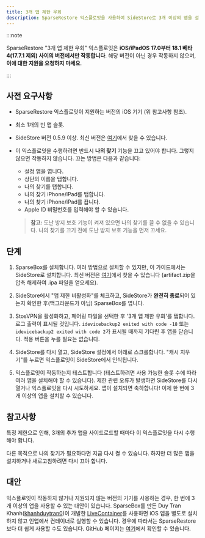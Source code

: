 ```yaml
---
title: 3개 앱 제한 우회
description: SparseRestore 익스플로잇을 사용하여 SideStore로 3개 이상의 앱을 설치하는 방법에 대한 튜토리얼.
---
```


:::note

SparseRestore "3개 앱 제한 우회" 익스플로잇은 **iOS/iPadOS 17.0부터 18.1 베타 4(17.7.1 제외) 사이의 버전에서만 작동합니다**. 해당 버전이 아닌 경우 작동하지 않으며, **이에 대한 지원을 요청하지 마세요**.

:::

## 사전 요구사항
* SparseRestore 익스플로잇이 지원하는 버전의 iOS 기기 (위 참고사항 참조).
* 최소 1개의 빈 앱 슬롯.
* SideStore 버전 0.5.9 이상. 최신 버전은 [여기](https://github.com/SideStore/SideStore/releases)에서 찾을 수 있습니다.
* 이 익스플로잇을 수행하려면 반드시 **나의 찾기** 기능을 끄고 있어야 합니다. 그렇지 않으면 작동하지 않습니다. 끄는 방법은 다음과 같습니다:
  - 설정 앱을 엽니다.
  - 상단의 이름을 탭합니다.
  - 나의 찾기를 탭합니다.
  - 나의 찾기 iPhone/iPad를 탭합니다.
  - 나의 찾기 iPhone/iPad를 끕니다.
  - Apple ID 비밀번호를 입력해야 할 수 있습니다.
  
  > **참고:** 도난 방지 보호 기능이 켜져 있으면 나의 찾기를 끌 수 없을 수 있습니다. 나의 찾기를 끄기 전에 도난 방지 보호 기능을 먼저 끄세요.

## 단계
1. SparseBox를 설치합니다. 여러 방법으로 설치할 수 있지만, 이 가이드에서는 SideStore로 설치합니다. 최신 버전은 [여기](https://nightly.link/khanhduytran0/SparseBox/workflows/build/main/artifact.zip)에서 찾을 수 있습니다 (artifact.zip을 압축 해제하여 .ipa 파일을 얻으세요).

2. SideStore에서 "앱 제한 비활성화"를 체크하고, SideStore가 **완전히 종료**되어 있는지 확인한 후(백그라운드가 아님) SparseBox를 엽니다.

3. StosVPN을 활성화하고, 페어링 파일을 선택한 후 '3개 앱 제한 우회'를 탭합니다. 로그 출력이 표시될 것입니다. `idevicebackup2 exited with code -18` 또는 `idevicebackup2 exited with code 2`가 표시될 때까지 기다린 후 앱을 닫습니다. 적용 버튼을 누를 필요는 없습니다.

4. SideStore를 다시 열고, SideStore 설정에서 아래로 스크롤합니다. "캐시 지우기"를 누르면 익스플로잇이 SideStore에서 인식됩니다.

5. 익스플로잇이 작동하는지 테스트합니다 (테스트하려면 사용 가능한 슬롯 수에 따라 여러 앱을 설치해야 할 수 있습니다). 제한 관련 오류가 발생하면 SideStore를 다시 열거나 익스플로잇을 다시 시도하세요. 앱이 설치되면 축하합니다! 이제 한 번에 3개 이상의 앱을 설치할 수 있습니다.

## 참고사항
특정 제한으로 인해, 3개의 추가 앱을 사이드로드할 때마다 이 익스플로잇을 다시 수행해야 합니다.

다른 목적으로 나의 찾기가 필요하다면 지금 다시 켤 수 있습니다. 하지만 더 많은 앱을 설치하거나 새로고침하려면 다시 끄야 합니다.

## 대안
익스플로잇이 작동하지 않거나 지원되지 않는 버전의 기기를 사용하는 경우, 한 번에 3개 이상의 앱을 사용할 수 있는 대안이 있습니다. SparseBox를 만든 Duy Tran Khanh([khanhduytran0](https://github.com/khanhduytran0))이 개발한 [LiveContainer](https://livecontainer.github.io/)를 사용하면 iOS 앱을 별도로 설치하지 않고 인앱에서 컨테이너로 실행할 수 있습니다. 경우에 따라서는 SparseRestore보다 더 쉽게 사용할 수도 있습니다. GitHub 페이지는 [여기](https://github.com/khanhduytran0/LiveContainer)에서 확인할 수 있습니다.
